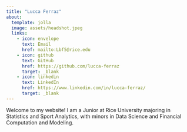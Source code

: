 ```yaml
---
title: "Lucca Ferraz"
about: 
  template: jolla
  image: assets/headshot.jpeg
  links: 
    - icon: envelope
      text: Email
      href: mailto:Lbf5@rice.edu
    - icon: github
      text: GitHub
      href: https://github.com/lucca-ferraz
      target: _blank
    - icon: linkedin
      text: LinkedIn
      href: https://www.linkedin.com/in/lucca-ferraz/
      target: _blank
---
```


Welcome to my website! I am a Junior at Rice University majoring in Statistics and Sport Analytics, with minors in Data Science and Financial Computation and Modeling. 